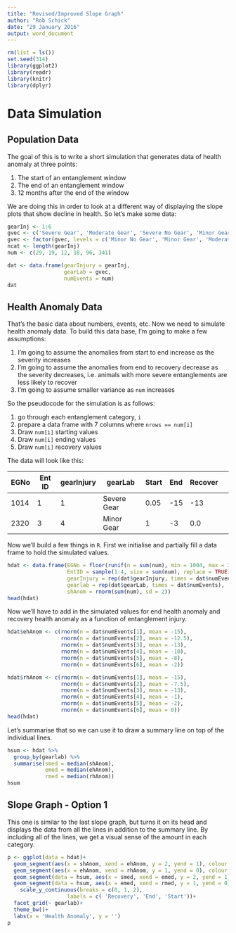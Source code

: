 ```yaml
---
title: "Revised/Improved Slope Graph"
author: "Rob Schick"
date: "29 January 2016"
output: word_document
---
```


```r
rm(list = ls())
set.seed(314)
library(ggplot2)
library(readr)
library(knitr)
library(dplyr)
```

# Data Simulation
## Population Data
The goal of this is to write a short simulation that generates data of health anomaly at three points:

1. The start of an entanglement window
2. The end of an entanglement window
3. 12 months after the end of the window

We are doing this in order to look at a different way of displaying the slope plots that show decline in health. So let's make some data:

```r
gearInj <- 1:6
gvec <- c('Severe Gear', 'Moderate Gear', 'Severe No Gear', 'Minor Gear', 'Moderate No Gear', 'Minor No Gear')
gvec <- factor(gvec, levels = c('Minor No Gear', 'Minor Gear', 'Moderate No Gear', 'Moderate Gear','Severe No Gear','Severe Gear'))
ncat <- length(gearInj)
num <- c(29, 19, 12, 18, 96, 341)

dat <- data.frame(gearInjury = gearInj,
                  gearLab = gvec,
                  numEvents = num)
dat
```

## Health Anomaly Data
That's the basic data about numbers, events, etc. Now we need to simulate health anomaly data. To build this data base, I'm going to make a few assumptions:

1. I'm going to assume the anomalies from start to end increase as the severity increases
2. I'm going to assume the anomalies from end to recovery decrease as the severity decreases, i.e. animals with more severe entanglements are less likely to recover
3. I'm going to assume smaller variance as `num` increases

So the pseudocode for the simulation is as follows: 

1. go through each entanglement category, `i`
2. prepare a data frame with 7 columns where `nrows == num[i]` 
3. Draw `num[i]` starting values
4. Draw `num[i]` ending values
5. Draw `num[i]` recovery values

The data will look like this:

EGNo | Ent ID | gearInjury | gearLab | Start | End | Recover 
-----|----|----|----|----|----|----|----
1014 | 1 | 1 | Severe Gear | 0.05 | -15 | -13 
2320 | 3 | 4 | Minor Gear | 1 | -3 | 0.0

Now we'll build a few things in `R`. First we initialise and partially fill a data frame to hold the simulated values.

```r
hdat <- data.frame(EGNo = floor(runif(n = sum(num), min = 1004, max = 3000)),
                   EntID = sample(1:4, size = sum(num), replace = TRUE),
                   gearInjury = rep(dat$gearInjury, times = dat$numEvents),
                   gearlab = rep(dat$gearLab, times = dat$numEvents),
                   shAnom = rnorm(sum(num), sd = 2))
head(hdat)
```

Now we'll have to add in the simulated values for end health anomaly and recovery health anomaly as a function of entanglement injury.

```r
hdat$ehAnom <- c(rnorm(n = dat$numEvents[1], mean = -15),
                 rnorm(n = dat$numEvents[2], mean = -12.5),
                 rnorm(n = dat$numEvents[3], mean = -13),
                 rnorm(n = dat$numEvents[4], mean = -10),
                 rnorm(n = dat$numEvents[5], mean = -8),
                 rnorm(n = dat$numEvents[6], mean = -2))

hdat$rhAnom <- c(rnorm(n = dat$numEvents[1], mean = -15),
                 rnorm(n = dat$numEvents[2], mean = -7.5),
                 rnorm(n = dat$numEvents[3], mean = -13),
                 rnorm(n = dat$numEvents[4], mean = -1),
                 rnorm(n = dat$numEvents[5], mean = -2),
                 rnorm(n = dat$numEvents[6], mean = 0))
head(hdat)
```

Let's summarise that so we can use it to draw a summary line on top of the individual lines.

```r
hsum <- hdat %>% 
  group_by(gearlab) %>% 
  summarise(smed = median(shAnom),
            emed = median(ehAnom),
            rmed = median(rhAnom))
hsum
```


## Slope Graph - Option 1
This one is similar to the last slope graph, but turns it on its head and displays the data from all the lines in addition to the summary line. By including all of the lines, we get a visual sense of the amount in each category.

```r
p <- ggplot(data = hdat)+
  geom_segment(aes(x = shAnom, xend = ehAnom, y = 2, yend = 1), colour = alpha('grey', 0.5)) +
  geom_segment(aes(x = ehAnom, xend = rhAnom, y = 1, yend = 0), colour = alpha('grey', 0.5))+
  geom_segment(data = hsum, aes(x = smed, xend = emed, y = 2, yend = 1), lwd = 1.5) + 
  geom_segment(data = hsum, aes(x = emed, xend = rmed, y = 1, yend = 0), lwd = 1.5) + 
    scale_y_continuous(breaks = c(0, 1, 2),
                   labels = c( 'Recovery', 'End', 'Start'))+
  facet_grid(~ gearlab)+
  theme_bw()+
  labs(x = 'Health Anomaly', y = '')
p
```


